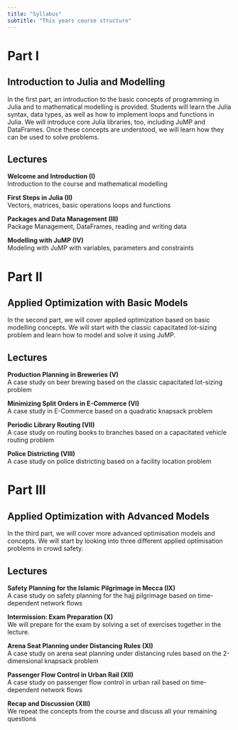 ```yaml
---
title: "Syllabus"
subtitle: "This years course structure"
---
```


# Part I

## Introduction to Julia and Modelling

In the first part, an introduction to the basic concepts of programming in Julia and to mathematical modelling is provided. Students will learn the Julia syntax, data types, as well as how to implement loops and functions in Julia. We will introduce core Julia libraries, too, including JuMP and DataFrames. Once these concepts are understood, we will learn how they can be used to solve problems.

## Lectures

**Welcome and Introduction (I)**\
Introduction to the course and mathematical modelling

**First Steps in Julia (II)**\
Vectors, matrices, basic operations loops and functions

**Packages and Data Management (III)**\
Package Management, DataFrames, reading and writing data

**Modelling with JuMP (IV)**\
Modeling with JuMP with variables, parameters and constraints

# Part II

## Applied Optimization with Basic Models

In the second part, we will cover applied optimization based on basic modelling concepts. We will start with the classic capacitated lot-sizing problem and learn how to model and solve it using JuMP.

## Lectures

**Production Planning in Breweries (V)**\
A case study on beer brewing based on the classic capacitated lot-sizing problem

**Minimizing Split Orders in E-Commerce (VI)**\
A case study in E-Commerce based on a quadratic knapsack problem

**Periodic Library Routing (VII)**\
A case study on routing books to branches based on a capacitated vehicle routing problem

**Police Districting (VIII)**\
A case study on police districting based on a facility location problem

# Part III

## Applied Optimization with Advanced Models

In the third part, we will cover more advanced optimisation models and concepts. We will start by looking into three different applied optimisation problems in crowd safety.

## Lectures

**Safety Planning for the Islamic Pilgrimage in Mecca (IX)**\
A case study on safety planning for the hajj pilgrimage based on time-dependent network flows

**Intermission: Exam Preparation (X)**\
We will prepare for the exam by solving a set of exercises together in the lecture.

**Arena Seat Planning under Distancing Rules (XI)**\
A case study on arena seat planning under distancing rules based on the 2-dimensional knapsack problem

**Passenger Flow Control in Urban Rail (XII)**\
A case study on passenger flow control in urban rail based on time-dependent network flows

**Recap and Discussion (XIII)**\
We repeat the concepts from the course and discuss all your remaining questions
